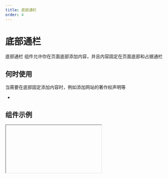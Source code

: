 ```yaml
---
title: 底部通栏
order: 4
---
```


# 底部通栏

底部通栏 组件允许你在页面底部添加内容，并且内容固定在页面底部和占据通栏

## 何时使用

当需要在底部固定添加内容时，例如添加网站的著作权声明等

-

## 组件示例


<Iframe url="https://www.aliwork.com/developer/banner-container-v2?isRenderNav=false" />

## 组件属性
